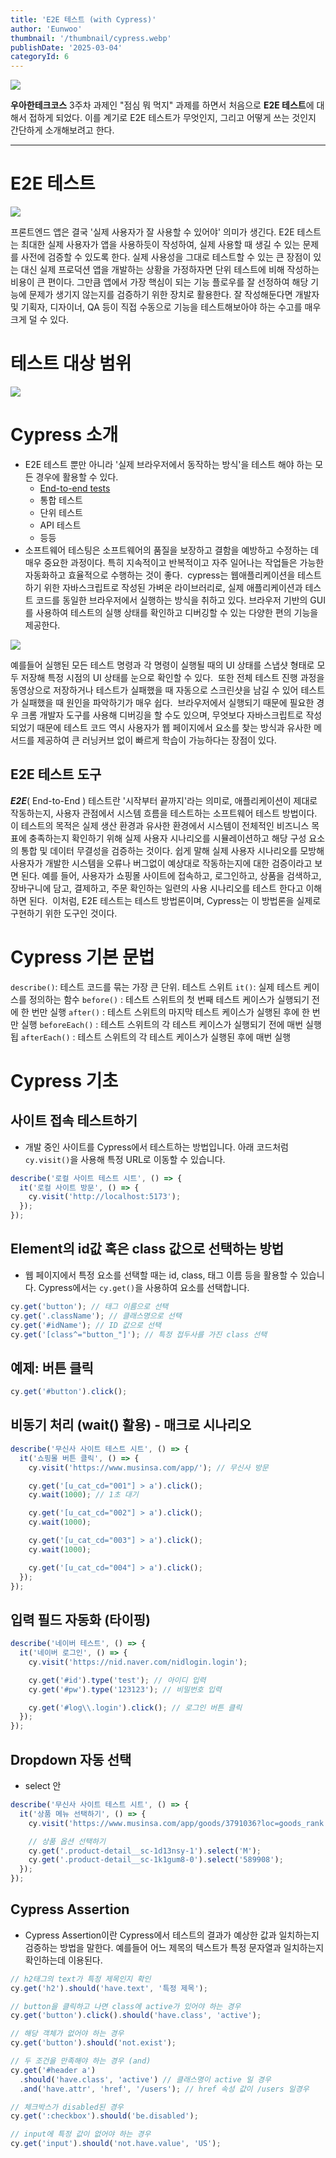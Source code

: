 ```yaml
---
title: 'E2E 테스트 (with Cypress)'
author: 'Eunwoo'
thumbnail: '/thumbnail/cypress.webp'
publishDate: '2025-03-04'
categoryId: 6
---
```


![](https://techcourse-storage.s3.ap-northeast-2.amazonaws.com/0f8d2de7ded340fcb3f840a3619095fa)

**우아한테크코스** 3주차 과제인 "점심 뭐 먹지" 과제를 하면서 처음으로 **E2E 테스트**에 대해서 접하게 되었다.
이를 계기로 E2E 테스트가 무엇인지, 그리고 어떻게 쓰는 것인지 간단하게 소개해보려고 한다.

---

# E2E 테스트

![](https://miro.medium.com/max/1400/1*Tcj3OsK8Kou7tCMQgeeCuw.png)

프론트엔드 앱은 결국 '실제 사용자가 잘 사용할 수 있어야' 의미가 생긴다.
E2E 테스트는 최대한 실제 사용자가 앱을 사용하듯이 작성하여, 실제 사용할 때 생길 수 있는 문제를 사전에 검증할 수 있도록 한다.
실제 사용성을 그대로 테스트할 수 있는 큰 장점이 있는 대신 실제 프로덕션 앱을 개발하는 상황을 가정하자면 단위 테스트에 비해 작성하는 비용이 큰 편이다.
그만큼 앱에서 가장 핵심이 되는 기능 플로우를 잘 선정하여 해당 기능에 문제가 생기지 않는지를 검증하기 위한 장치로 활용한다.
잘 작성해둔다면 개발자 및 기획자, 디자이너, QA 등이 직접 수동으로 기능을 테스트해보아야 하는 수고를 매우 크게 덜 수 있다.

# 테스트 대상 범위

![](https://techcourse-storage.s3.ap-northeast-2.amazonaws.com/a5b359c687dd4ee89aae2ec4c193a824)

# Cypress 소개

- E2E 테스트 뿐만 아니라 '실제 브라우저에서 동작하는 방식'을 테스트 해야 하는 모든 경우에 활용할 수 있다.
  - <a href='https://docs.cypress.io/app/end-to-end-testing/writing-your-first-end-to-end-test'>
      End-to-end tests
    </a>
  - 통합 테스트
  - 단위 테스트
  - API 테스트
  - 등등
- 소프트웨어 테스팅은 소프트웨어의 품질을 보장하고 결함을 예방하고 수정하는 데 매우 중요한 과정이다. 특히 지속적이고 반복적이고 자주 일어나는 작업들은 가능한 자동화하고 효율적으로 수행하는 것이 좋다. 
  cypress는 웹애플리케이션을 테스트하기 위한 자바스크립트로 작성된 가벼운 라이브러리로, 실제 애플리케이션과 테스트 코드를 동일한 브라우저에서 실행하는 방식을 취하고 있다.
  브라우저 기반의 GUI를 사용하여 테스트의 실행 상태를 확인하고 디버깅할 수 있는 다양한 편의 기능을 제공한다.

![](https://velog.velcdn.com/images/eunwoo1341/post/7552937b-2bd3-46c9-9f7b-d824ea80ac1c/image.png)

예를들어 실행된 모든 테스트 명령과 각 명령이 실행될 때의 UI 상태를 스냅샷 형태로 모두 저장해 특정 시점의 UI 상태를 눈으로 확인할 수 있다. 
또한 전체 테스트 진행 과정을 동영상으로 저장하거나 테스트가 실패했을 때 자동으로 스크린샷을 남길 수 있어 테스트가 실패했을 때 원인을 파악하기가 매우 쉽다. 
브라우저에서 실행되기 때문에 필요한 경우 크롬 개발자 도구를 사용해 디버깅을 할 수도 있으며, 무엇보다 자바스크립트로 작성되었기 때문에 테스트 코드 역시 사용자가 웹 페이지에서 요소를 찾는 방식과 유사한 메서드를 제공하여 큰 러닝커브 없이 빠르게 학습이 가능하다는 장점이 있다.

## E2E 테스트 도구

**_E2E_**( End-to-End ) 테스트란 '시작부터 끝까지'라는 의미로, 애플리케이션이 제대로 작동하는지, 사용자 관점에서 시스템 흐름을 테스트하는 소프트웨어 테스트 방법이다.
이 테스트의 목적은 실제 생산 환경과 유사한 환경에서 시스템이 전체적인 비즈니스 목표에 충족하는지 확인하기 위해 실제 사용자 시나리오를 시뮬레이션하고 해당 구성 요소의 통합 및 데이터 무결성을 검증하는 것이다.
쉽게 말해 실제 사용자 시나리오를 모방해 사용자가 개발한 시스템을 오류나 버그없이 예상대로 작동하는지에 대한 검증이라고 보면 된다.
예를 들어, 사용자가 쇼핑몰 사이트에 접속하고, 로그인하고, 상품을 검색하고, 장바구니에 담고, 결제하고, 주문 확인하는 일련의 사용 시나리오를 테스트 한다고 이해하면 된다. 
이처럼, E2E 테스트는 테스트 방법론이며, Cypress는 이 방법론을 실제로 구현하기 위한 도구인 것이다.

# Cypress 기본 문법

`describe()`: 테스트 코드를 묶는 가장 큰 단위. 테스트 스위트
`it()`: 실제 테스트 케이스를 정의하는 함수
`before()` : 테스트 스위트의 첫 번째 테스트 케이스가 실행되기 전에 한 번만 실행
`after()` : 테스트 스위트의 마지막 테스트 케이스가 실행된 후에 한 번만 실행
`beforeEach()` : 테스트 스위트의 각 테스트 케이스가 실행되기 전에 매번 실행됩
`afterEach()` : 테스트 스위트의 각 테스트 케이스가 실행된 후에 매번 실행

# Cypress 기초

## 사이트 접속 테스트하기

- 개발 중인 사이트를 Cypress에서 테스트하는 방법입니다.
  아래 코드처럼 `cy.visit()`을 사용해 특정 URL로 이동할 수 있습니다.

```js
describe('로컬 사이트 테스트 시트', () => {
  it('로컬 사이트 방문', () => {
    cy.visit('http://localhost:5173');
  });
});
```

## Element의 id값 혹은 class 값으로 선택하는 방법

- 웹 페이지에서 특정 요소를 선택할 때는 id, class, 태그 이름 등을 활용할 수 있습니다.
  Cypress에서는 `cy.get()`을 사용하여 요소를 선택합니다.

```js
cy.get('button'); // 태그 이름으로 선택
cy.get('.className'); // 클래스명으로 선택
cy.get('#idName'); // ID 값으로 선택
cy.get('[class^="button_"]'); // 특정 접두사를 가진 class 선택
```

## 예제: 버튼 클릭

```js
cy.get('#button').click();
```

## 비동기 처리 (wait() 활용) - 매크로 시나리오

```js
describe('무신사 사이트 테스트 시트', () => {
  it('쇼핑몰 버튼 클릭', () => {
    cy.visit('https://www.musinsa.com/app/'); // 무신사 방문

    cy.get('[u_cat_cd="001"] > a').click();
    cy.wait(1000); // 1초 대기

    cy.get('[u_cat_cd="002"] > a').click();
    cy.wait(1000);

    cy.get('[u_cat_cd="003"] > a').click();
    cy.wait(1000);

    cy.get('[u_cat_cd="004"] > a').click();
  });
});
```

## 입력 필드 자동화 (타이핑)

```js
describe('네이버 테스트', () => {
  it('네이버 로그인', () => {
    cy.visit('https://nid.naver.com/nidlogin.login');

    cy.get('#id').type('test'); // 아이디 입력
    cy.get('#pw').type('123123'); // 비밀번호 입력

    cy.get('#log\\.login').click(); // 로그인 버튼 클릭
  });
});
```

## Dropdown 자동 선택

- select 안

```js
describe('무신사 사이트 테스트 시트', () => {
  it('상품 메뉴 선택하기', () => {
    cy.visit('https://www.musinsa.com/app/goods/3791036?loc=goods_rank');

    // 상품 옵션 선택하기
    cy.get('.product-detail__sc-1d13nsy-1').select('M');
    cy.get('.product-detail__sc-1k1gum8-0').select('589908');
  });
});
```

## Cypress Assertion

- Cypress Assertion이란 Cypress에서 테스트의 결과가 예상한 값과 일치하는지 검증하는 방법을 말한다.
  예를들어 어느 제목의 텍스트가 특정 문자열과 일치하는지 확인하는데 이용된다.

```js
// h2태그의 text가 특정 제목인지 확인
cy.get('h2').should('have.text', '특정 제목');

// button을 클릭하고 나면 class에 active가 있어야 하는 경우
cy.get('button').click().should('have.class', 'active');

// 해당 객체가 없어야 하는 경우
cy.get('button').should('not.exist');

// 두 조건을 만족해야 하는 경우 (and)
cy.get('#header a')
  .should('have.class', 'active') // 클래스명이 active 일 경우
  .and('have.attr', 'href', '/users'); // href 속성 값이 /users 일경우

// 체크박스가 disabled된 경우
cy.get(':checkbox').should('be.disabled');

// input에 특정 값이 없어야 하는 경우
cy.get('input').should('not.have.value', 'US');
```
